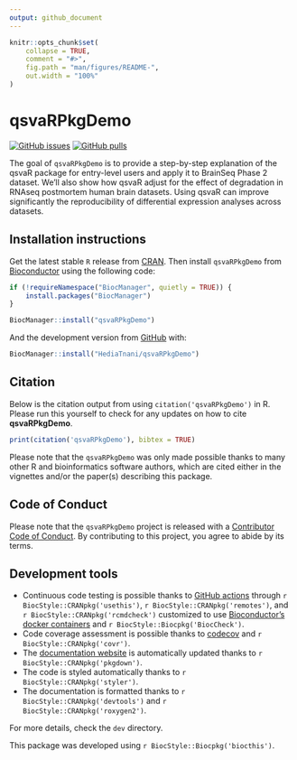 ```yaml
---
output: github_document
---
```


<!-- README.md is generated from README.Rmd. Please edit that file -->

```r
knitr::opts_chunk$set(
    collapse = TRUE,
    comment = "#>",
    fig.path = "man/figures/README-",
    out.width = "100%"
)
```

# qsvaRPkgDemo

<!-- badges: start -->
[![GitHub issues](https://img.shields.io/github/issues/HediaTnani/qsvaRPkgDemo)](https://github.com/HediaTnani/qsvaRPkgDemo/issues)
[![GitHub pulls](https://img.shields.io/github/issues-pr/HediaTnani/qsvaRPkgDemo)](https://github.com/HediaTnani/qsvaRPkgDemo/pulls)
<!-- badges: end -->

The goal of `qsvaRPkgDemo` is to provide a step-by-step explanation of the qsvaR package for entry-level users and apply it to BrainSeq Phase 2 dataset. We'll also show how qsvaR adjust for the effect of degradation in RNAseq postmortem human brain  datasets. Using qsvaR can improve significantly the reproducibility of differential expression analyses across datasets.

## Installation instructions

Get the latest stable `R` release from [CRAN](http://cran.r-project.org/). Then install `qsvaRPkgDemo` from [Bioconductor](http://bioconductor.org/) using the following code:

```r
if (!requireNamespace("BiocManager", quietly = TRUE)) {
    install.packages("BiocManager")
}

BiocManager::install("qsvaRPkgDemo")
```

And the development version from [GitHub](https://github.com/HediaTnani/qsvaRPkgDemo) with:

```r
BiocManager::install("HediaTnani/qsvaRPkgDemo")
```


## Citation

Below is the citation output from using `citation('qsvaRPkgDemo')` in R. Please
run this yourself to check for any updates on how to cite __qsvaRPkgDemo__.

```r
print(citation('qsvaRPkgDemo'), bibtex = TRUE)
```

Please note that the `qsvaRPkgDemo` was only made possible thanks to many other R and bioinformatics software authors, which are cited either in the vignettes and/or the paper(s) describing this package.

## Code of Conduct

Please note that the `qsvaRPkgDemo` project is released with a [Contributor Code of Conduct](http://bioconductor.org/about/code-of-conduct/). By contributing to this project, you agree to abide by its terms.

## Development tools

* Continuous code testing is possible thanks to [GitHub actions](https://www.tidyverse.org/blog/2020/04/usethis-1-6-0/)  through `r BiocStyle::CRANpkg('usethis')`, `r BiocStyle::CRANpkg('remotes')`, and `r BiocStyle::CRANpkg('rcmdcheck')` customized to use [Bioconductor's docker containers](https://www.bioconductor.org/help/docker/) and `r BiocStyle::Biocpkg('BiocCheck')`.
* Code coverage assessment is possible thanks to [codecov](https://codecov.io/gh) and `r BiocStyle::CRANpkg('covr')`.
* The [documentation website](http://HediaTnani.github.io/qsvaRPkgDemo) is automatically updated thanks to `r BiocStyle::CRANpkg('pkgdown')`.
* The code is styled automatically thanks to `r BiocStyle::CRANpkg('styler')`.
* The documentation is formatted thanks to `r BiocStyle::CRANpkg('devtools')` and `r BiocStyle::CRANpkg('roxygen2')`.

For more details, check the `dev` directory.

This package was developed using `r BiocStyle::Biocpkg('biocthis')`.


